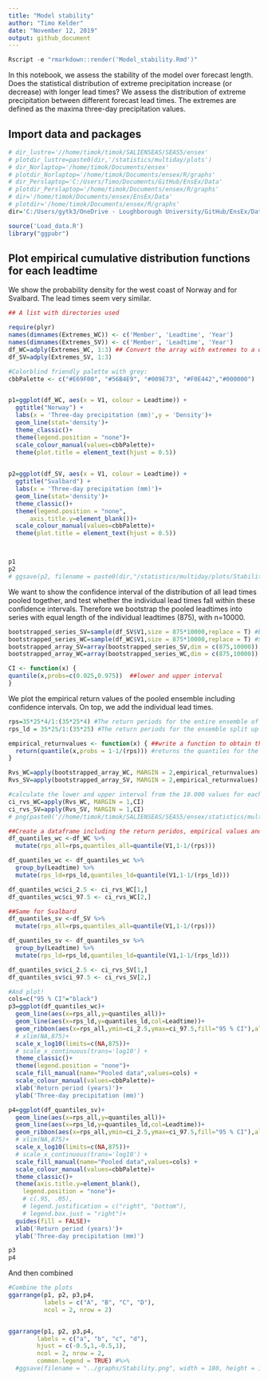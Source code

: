 ```yaml
---
title: "Model stability"
author: "Timo Kelder"
date: "November 12, 2019"
output: github_document 
---
```


```r
Rscript -e "rmarkdown::render('Model_stability.Rmd')"
```

In this notebook, we assess the stability of the model over forecast length. Does the statistical distribution of extreme precipitation increase (or decrease) with longer lead times? We assess the distribution of extreme precipitation between different forecast lead times. The extremes are defined as the maxima three-day precipitation values.   

## Import data and packages

```r
# dir_lustre='//home/timok/timok/SALIENSEAS/SEAS5/ensex'
# plotdir_lustre=paste0(dir,'/statistics/multiday/plots')
# dir_Norlaptop='/home/timok/Documents/ensex'
# plotdir_Norlaptop='/home/timok/Documents/ensex/R/graphs'
# dir_Perslaptop='C:/Users/Timo/Documents/GitHub/EnsEx/Data'
# plotdir_Perslaptop='/home/timok/Documents/ensex/R/graphs'
# dir='/home/timok/Documents/ensex/EnsEx/Data'
# plotdir='/home/timok/Documents/ensex/R/graphs'
dir='C:/Users/gytk3/OneDrive - Loughborough University/GitHub/EnsEx/Data'

source('Load_data.R')
library("ggpubr")
```
## Plot empirical cumulative distribution functions for each leadtime
We show the probability density for the west coast of Norway and for Svalbard. The lead times seem very similar.  


```r
## A list with directories used

require(plyr)
names(dimnames(Extremes_WC)) <- c('Member', 'Leadtime', 'Year')
names(dimnames(Extremes_SV)) <- c('Member', 'Leadtime', 'Year')
df_WC=adply(Extremes_WC, 1:3) ## Convert the array with extremes to a data frame 
df_SV=adply(Extremes_SV, 1:3)

```

```r
#Colorblind friendly palette with grey:
cbbPalette <- c("#E69F00", "#56B4E9", "#009E73", "#F0E442","#000000")


p1=ggplot(df_WC, aes(x = V1, colour = Leadtime)) +
  ggtitle("Norway") +
  labs(x = 'Three-day precipitation (mm)',y = 'Density')+
  geom_line(stat='density')+
  theme_classic()+
  theme(legend.position = "none")+
  scale_colour_manual(values=cbbPalette)+
  theme(plot.title = element_text(hjust = 0.5))
  

p2=ggplot(df_SV, aes(x = V1, colour = Leadtime)) +
  ggtitle("Svalbard") +
  labs(x = 'Three-day precipitation (mm)')+
  geom_line(stat='density')+
  theme_classic()+
  theme(legend.position = "none",
      axis.title.y=element_blank())+
  scale_colour_manual(values=cbbPalette)+
  theme(plot.title = element_text(hjust = 0.5))



p1
p2
# ggsave(p2, filename = paste0(dir,"/statistics/multiday/plots/Stability.png"), dpi = 100, type = "cairo")
```

We want to show the confidence interval of the distribution of all lead times pooled together, and test whether the individual lead times fall within these confidence intervals. Therefore we bootstrap the pooled leadtimes into series with equal length of the individual leadtimes (875), with n=10000.  

```r

bootstrapped_series_SV=sample(df_SV$V1,size = 875*10000,replace = T) #bootstraps the series of length equal to each lead time (875) with n= 10.000 
bootstrapped_series_WC=sample(df_WC$V1,size = 875*10000,replace = T) #Same for WC
bootstrapped_array_SV=array(bootstrapped_series_SV,dim = c(875,10000)) #Creates an array with 10.000 series of 875 values
bootstrapped_array_WC=array(bootstrapped_series_WC,dim = c(875,10000)) #Creates an array with 10.000 series of 875 values

CI <- function(x) {
quantile(x,probs=c(0.025,0.975))  ##lower and upper interval
}  

```


We plot the empirical return values of the pooled ensemble including confidence intervals. On top, we add the individual lead times. 

```r
rps=35*25*4/1:(35*25*4) #The return periods for the entire ensemble of 3500 years
rps_ld = 35*25/1:(35*25) #The return periods for the ensemble split up into 4 leadtimes, 875 years

empirical_returnvalues <- function(x) { ##write a function to obtain the quantiles for the distribution  
  return(quantile(x,probs = 1-1/(rps))) #returns the quantiles for the return values = (1-1/return period)
}

Rvs_WC=apply(bootstrapped_array_WC, MARGIN = 2,empirical_returnvalues) #apply the function to each of the 10.000 series
Rvs_SV=apply(bootstrapped_array_SV, MARGIN = 2,empirical_returnvalues) #Same for Svalbard

#calculate the lower and upper interval from the 10.000 values for each quantile. 
ci_rvs_WC=apply(Rvs_WC, MARGIN = 1,CI)
ci_rvs_SV=apply(Rvs_SV, MARGIN = 1,CI)
# png(paste0('//home/timok/timok/SALIENSEAS/SEAS5/ensex/statistics/multiday/plots/Stability_rv.png'),type='cairo')

##Create a dataframe including the return peridos, empirical values and confidence intervals
df_quantiles_wc <-df_WC %>% 
  mutate(rps_all=rps,quantiles_all=quantile(V1,1-1/(rps)))

df_quantiles_wc <- df_quantiles_wc %>% 
  group_by(Leadtime) %>% 
  mutate(rps_ld=rps_ld,quantiles_ld=quantile(V1,1-1/(rps_ld)))

df_quantiles_wc$ci_2.5 <- ci_rvs_WC[1,]
df_quantiles_wc$ci_97.5 <- ci_rvs_WC[2,]

##Same for Svalbard
df_quantiles_sv <-df_SV %>% 
  mutate(rps_all=rps,quantiles_all=quantile(V1,1-1/(rps)))

df_quantiles_sv <- df_quantiles_sv %>% 
  group_by(Leadtime) %>% 
  mutate(rps_ld=rps_ld,quantiles_ld=quantile(V1,1-1/(rps_ld)))

df_quantiles_sv$ci_2.5 <- ci_rvs_SV[1,]
df_quantiles_sv$ci_97.5 <- ci_rvs_SV[2,]

```

```r
#And plot!
cols=c("95 % CI"="black")
p3=ggplot(df_quantiles_wc)+
  geom_line(aes(x=rps_all,y=quantiles_all))+
  geom_line(aes(x=rps_ld,y=quantiles_ld,col=Leadtime))+
  geom_ribbon(aes(x=rps_all,ymin=ci_2.5,ymax=ci_97.5,fill="95 % CI"),alpha=0.1)+
  # xlim(NA,875)+
  scale_x_log10(limits=c(NA,875))+
  # scale_x_continuous(trans='log10') +
  theme_classic()+
  theme(legend.position = "none")+
  scale_fill_manual(name="Pooled data",values=cols) +
  scale_colour_manual(values=cbbPalette)+
  xlab('Return period (years)')+
  ylab('Three-day precipitation (mm)')

p4=ggplot(df_quantiles_sv)+
  geom_line(aes(x=rps_all,y=quantiles_all))+
  geom_line(aes(x=rps_ld,y=quantiles_ld,col=Leadtime))+
  geom_ribbon(aes(x=rps_all,ymin=ci_2.5,ymax=ci_97.5,fill="95 % CI"),alpha=0.1)+
  # xlim(NA,875)+
  scale_x_log10(limits=c(NA,875))+
  # scale_x_continuous(trans='log10') +
  scale_fill_manual(name="Pooled data",values=cols) +
  scale_colour_manual(values=cbbPalette)+
  theme_classic()+
  theme(axis.title.y=element_blank(),
    legend.position = "none")+
    # c(.95, .05),
    # legend.justification = c("right", "bottom"),
    # legend.box.just = "right")+
  guides(fill = FALSE)+
  xlab('Return period (years)')+
  ylab('Three-day precipitation (mm)')

p3
p4
```

And then combined

```r
#Combine the plots
ggarrange(p1, p2, p3,p4, 
          labels = c("A", "B", "C", "D"),
          ncol = 2, nrow = 2)


ggarrange(p1, p2, p3,p4, 
        labels = c("a", "b", "c", "d"),
        hjust = c(-0.5,1,-0.5,1),
        ncol = 2, nrow = 2,
        common.legend = TRUE) #%>% 
  #ggsave(filename = "../graphs/Stability.png", width = 180, height = 180, units='mm')


```